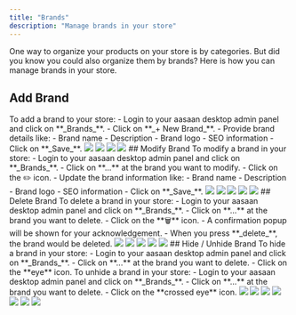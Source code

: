 ```yaml
---
title: "Brands"
description: "Manage brands in your store"
---
```


<Tip>One way to organize your products on your store is by categories. But did you know you could also organize them by brands? Here is how you can manage brands in your store.</Tip>

## Add Brand
<Tabs>
        <Tab title="Steps">
                To add a brand to your store:
                - Login to your aasaan desktop admin panel and click on **_Brands_**.
                - Click on **_+ New Brand_**.
                - Provide brand details like:
                        - Brand name
                        - Description
                        - Brand logo 
                        - SEO information
                - Click on **_Save_**.
        </Tab>
        <Tab title="Screenshots">
                <Frame>
                <img src="https://cdn.lightbooks-dev.io/docs/brands/brands-01.png" />
                </Frame>
                <Frame>
                <img src="https://cdn.lightbooks-dev.io/docs/brands/brands-02.png" />
                </Frame>
                <Frame>
                <img src="https://cdn.lightbooks-dev.io/docs/brands/brands-03.png" />
                </Frame>
                <Frame>
                <img src="https://cdn.lightbooks-dev.io/docs/brands/brands-04.png" />
                </Frame>
        </Tab>
</Tabs>
## Modify Brand
<Tabs>
        <Tab title="Steps">
                To modify a brand in your store:
                - Login to your aasaan desktop admin panel and click on **_Brands_**.
                - Click on **...** at the brand you want to modify.
                - Click on the ✏️ icon.
                - Update the brand information like:
                        - Brand name
                        - Description
                        - Brand logo 
                        - SEO information
                - Click on **_Save_**.
        </Tab>
        <Tab title="Screenshots">
                <Frame>
                <img src="https://cdn.lightbooks-dev.io/docs/brands/brands-01.png" />
                </Frame>
                <Frame>
                <img src="https://cdn.lightbooks-dev.io/docs/brands/brands-edit-01.png" />
                </Frame>
                <Frame>
                <img src="https://cdn.lightbooks-dev.io/docs/brands/brands-edit-02.png" />
                </Frame>
                <Frame>
                <img src="https://cdn.lightbooks-dev.io/docs/brands/brands-edit-03.png" />
                </Frame>
                <Frame>
                <img src="https://cdn.lightbooks-dev.io/docs/brands/brands-edit-04.png" />
                </Frame>
        </Tab>
</Tabs>
## Delete Brand
<Tabs>
        <Tab title="Steps">
                To delete a brand in your store:
                - Login to your aasaan desktop admin panel and click on **_Brands_**.
                - Click on **...** at the brand you want to delete.
                - Click on the **🗑** icon.
                - A confirmation popup will be shown for your acknowledgement.
                - When you press **_delete_**, the brand would be deleted.
        </Tab>
        <Tab title="Screenshots">
                <Frame>
                <img src="https://cdn.lightbooks-dev.io/docs/brands/brands-01.png" />
                </Frame>
                <Frame>
                <img src="https://cdn.lightbooks-dev.io/docs/brands/brands-delete-01.png" />
                </Frame>
                <Frame>
                <img src="https://cdn.lightbooks-dev.io/docs/brands/brands-delete-02.png" />
                </Frame>
                <Frame>
                <img src="https://cdn.lightbooks-dev.io/docs/brands/brands-delete-03.png" />
                </Frame>
                <Frame>
                <img src="https://cdn.lightbooks-dev.io/docs/brands/brands-delete-04.png" />
                </Frame>
        </Tab>
</Tabs>
## Hide / Unhide Brand
<Tabs>
        <Tab title="Steps">
                To hide a brand in your store:
                        - Login to your aasaan desktop admin panel and click on **_Brands_**.
                        - Click on **...** at the brand you want to delete.
                        - Click on the **eye** icon.
                To unhide a brand in your store:
                        - Login to your aasaan desktop admin panel and click on **_Brands_**.
                        - Click on **...** at the brand you want to delete.
                        - Click on the **crossed eye** icon.
        </Tab>
        <Tab title="Screenshots">
                <Frame>
                <img src="https://cdn.lightbooks-dev.io/docs/brands/brands-01.png" />
                </Frame>
                <Frame>
                <img src="https://cdn.lightbooks-dev.io/docs/brands/brands-hide-01.png" />
                </Frame>
                <Frame>
                <img src="https://cdn.lightbooks-dev.io/docs/brands/brands-hide-02.png" />
                </Frame>
                <Frame>
                <img src="https://cdn.lightbooks-dev.io/docs/brands/brands-hide-03.png" />
                </Frame>
                <Frame>
                <img src="https://cdn.lightbooks-dev.io/docs/brands/brands-unhide-01.png" />
                </Frame>
                <Frame>
                <img src="https://cdn.lightbooks-dev.io/docs/brands/brands-unhide-02.png" />
                </Frame>
                <Frame>
                <img src="https://cdn.lightbooks-dev.io/docs/brands/brands-unhide-03.png" />
                </Frame>
        </Tab>
</Tabs>